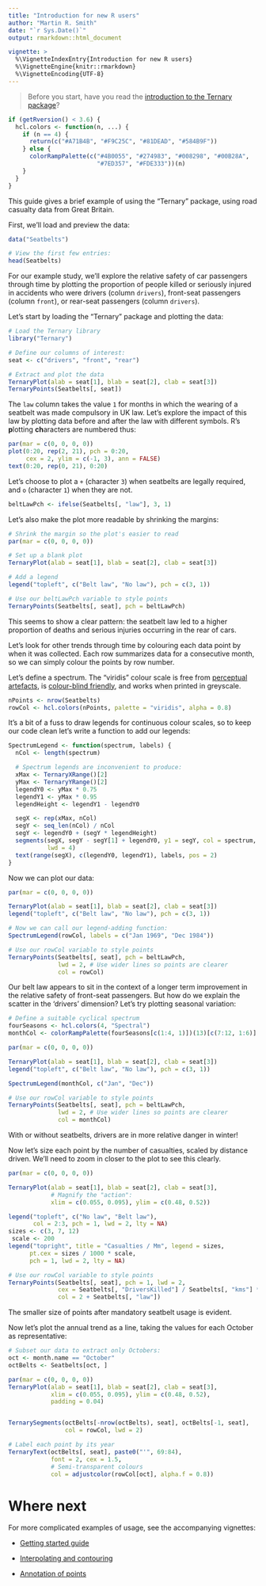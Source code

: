 ```yaml
---
title: "Introduction for new R users"
author: "Martin R. Smith"
date: "`r Sys.Date()`"
output: rmarkdown::html_document

vignette: >
  %\VignetteIndexEntry{Introduction for new R users}
  %\VignetteEngine{knitr::rmarkdown}
  %\VignetteEncoding{UTF-8}
---
```


> Before you start, have you read the [introduction to the
Ternary package](Ternary.html)?

```r
if (getRversion() < 3.6) {
  hcl.colors <- function(n, ...) {
    if (n == 4) {
      return(c("#A71B4B", "#F9C25C", "#81DEAD", "#584B9F"))
    } else {
      colorRampPalette(c("#4B0055", "#274983", "#008298", "#00B28A",
                         "#7ED357", "#FDE333"))(n)
    }
  }
}
```

This guide gives a brief example of using the "Ternary" package, using
road casualty data from Great Britain.

First, we'll load and preview the data:

```r
data("Seatbelts")

# View the first few entries:
head(Seatbelts)
```

For our example study, we'll explore the relative safety of car passengers through time by plotting the proportion of people killed or seriously injured in accidents who were drivers (column `drivers`), front-seat passengers (column `front`), or rear-seat passengers (column `drivers`).

Let's start by loading the "Ternary" package and plotting the data:

```r
# Load the Ternary library
library("Ternary")

# Define our columns of interest:
seat <- c("drivers", "front", "rear")

# Extract and plot the data
TernaryPlot(alab = seat[1], blab = seat[2], clab = seat[3])
TernaryPoints(Seatbelts[, seat])
```

The `law` column takes the value `1` for months in which the wearing of a seatbelt was made compulsory in UK law.  Let's explore the impact of this law by plotting data before and after the law with different symbols.  R's **p**lotting **ch**aracters are numbered thus:

```r
par(mar = c(0, 0, 0, 0))
plot(0:20, rep(2, 21), pch = 0:20,
     cex = 2, ylim = c(-1, 3), ann = FALSE)
text(0:20, rep(0, 21), 0:20)
```

Let's choose to plot a `+` (character `3`) when seatbelts are legally required, and `o` (character `1`) when they are not.

```r
beltLawPch <- ifelse(Seatbelts[, "law"], 3, 1)
```


Let's also make the plot more readable by shrinking the margins:

```r
# Shrink the margin so the plot's easier to read
par(mar = c(0, 0, 0, 0))

# Set up a blank plot
TernaryPlot(alab = seat[1], blab = seat[2], clab = seat[3])

# Add a legend
legend("topleft", c("Belt law", "No law"), pch = c(3, 1))

# Use our beltLawPch variable to style points
TernaryPoints(Seatbelts[, seat], pch = beltLawPch)
```

This seems to show a clear pattern: the seatbelt law led to a higher
proportion of deaths and serious injuries occurring in the rear of cars.

Let's look for other trends through time by colouring each data point by when it was collected.
Each row summarizes data for a consecutive month, so we can simply colour the points by row number.

Let's define a spectrum. The "viridis" colour scale is free from [perceptual artefacts](https://www.nature.com/articles/s41467-020-19160-7), is [colour-blind friendly](https://www.nature.com/articles/nmeth.1618#ref-CR2), and works when printed in greyscale.

```r
nPoints <- nrow(Seatbelts)
rowCol <- hcl.colors(nPoints, palette = "viridis", alpha = 0.8)
```


It's a bit of a fuss to draw legends for continuous colour scales, so to keep our code clean let's write a function to add our legends:

```r
SpectrumLegend <- function(spectrum, labels) {
  nCol <- length(spectrum)

  # Spectrum legends are inconvenient to produce:
  xMax <- TernaryXRange()[2]
  yMax <- TernaryYRange()[2]
  legendY0 <- yMax * 0.75
  legendY1 <- yMax * 0.95
  legendHeight <- legendY1 - legendY0

  segX <- rep(xMax, nCol)
  segY <- seq_len(nCol) / nCol
  segY <- legendY0 + (segY * legendHeight)
  segments(segX, segY - segY[1] + legendY0, y1 = segY, col = spectrum,
           lwd = 4)
  text(range(segX), c(legendY0, legendY1), labels, pos = 2)
}
```


Now we can plot our data:

```r
par(mar = c(0, 0, 0, 0))

TernaryPlot(alab = seat[1], blab = seat[2], clab = seat[3])
legend("topleft", c("Belt law", "No law"), pch = c(3, 1))

# Now we can call our legend-adding function:
SpectrumLegend(rowCol, labels = c("Jan 1969", "Dec 1984"))

# Use our rowCol variable to style points
TernaryPoints(Seatbelts[, seat], pch = beltLawPch,
              lwd = 2, # Use wider lines so points are clearer
              col = rowCol)
```

Our belt law appears to sit in the context of a longer term improvement in the relative safety of front-seat passengers.  But how do we explain the scatter in the 'drivers' dimension?  Let's try plotting seasonal variation:

```r
# Define a suitable cyclical spectrum
fourSeasons <- hcl.colors(4, "Spectral")
monthCol <- colorRampPalette(fourSeasons[c(1:4, 1)])(13)[c(7:12, 1:6)]

par(mar = c(0, 0, 0, 0))

TernaryPlot(alab = seat[1], blab = seat[2], clab = seat[3])
legend("topleft", c("Belt law", "No law"), pch = c(3, 1))

SpectrumLegend(monthCol, c("Jan", "Dec"))

# Use our rowCol variable to style points
TernaryPoints(Seatbelts[, seat], pch = beltLawPch,
              lwd = 2, # Use wider lines so points are clearer
              col = monthCol)
```

With or without seatbelts, drivers are in more relative danger in winter!

Now let's size each point by the number of casualties, scaled by distance driven.
We'll need to zoom in closer to the plot to see this clearly.

```r
par(mar = c(0, 0, 0, 0))

TernaryPlot(alab = seat[1], blab = seat[2], clab = seat[3],
            # Magnify the "action":
            xlim = c(0.055, 0.095), ylim = c(0.48, 0.52))

legend("topleft", c("No law", "Belt law"),
       col = 2:3, pch = 1, lwd = 2, lty = NA)
sizes <- c(3, 7, 12)
 scale <- 200
legend("topright", title = "Casualties / Mm", legend = sizes,
      pt.cex = sizes / 1000 * scale,
      pch = 1, lwd = 2, lty = NA)

# Use our rowCol variable to style points
TernaryPoints(Seatbelts[, seat], pch = 1, lwd = 2,
              cex = Seatbelts[, "DriversKilled"] / Seatbelts[, "kms"] * scale,
              col = 2 + Seatbelts[, "law"])
```

The smaller size of points after mandatory seatbelt usage is evident.

Now let's plot the annual trend as a line, taking the values for each October as representative:

```r
# Subset our data to extract only Octobers:
oct <- month.name == "October"
octBelts <- Seatbelts[oct, ]

par(mar = c(0, 0, 0, 0))
TernaryPlot(alab = seat[1], blab = seat[2], clab = seat[3],
            xlim = c(0.055, 0.095), ylim = c(0.48, 0.52),
            padding = 0.04)


TernarySegments(octBelts[-nrow(octBelts), seat], octBelts[-1, seat],
                col = rowCol, lwd = 2)

# Label each point by its year
TernaryText(octBelts[, seat], paste0("'", 69:84),
            font = 2, cex = 1.5,
            # Semi-transparent colours
            col = adjustcolor(rowCol[oct], alpha.f = 0.8))
```

# Where next

For more complicated examples of usage, see the accompanying vignettes:

- [Getting started guide](Ternary.html)

- [Interpolating and contouring](interpolation.html)

- [Annotation of points](annotations.html)
